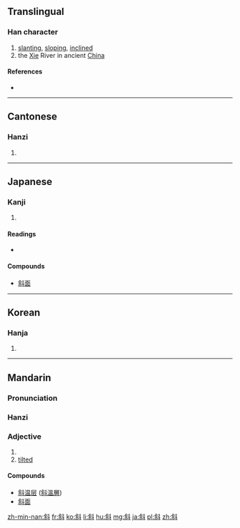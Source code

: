 ==Translingual==

===Han character===
{{Han char|rn=68|rad=斗|as=07|sn=11|four=8490<sub>0</sub>|canj=人木卜十 (ODYJ)|ids=⿰[[余]][[斗]]}}

# [[slanting]], [[sloping]], [[inclined]]
# the [[Xie]] River in ancient [[China]]

====References====
* {{Han ref|kx=0478.150|dkj=13509|dj=0836.180|hdz=32253.090|uh=659C|ud=26012|bh=B1D7|bd=45527}}

----

==Cantonese==

===Hanzi===
{{yue-hanzi|jyut=ce4|y=che4}}

# {{defn|lang=yue|sort=斗07}}

----

==Japanese==

===Kanji===
{{ja-kanji|grade=c|rs=斗07}}

# {{defn|lang=ja|sort=斗07}}

====Readings====
* {{ja-readings|on=[[しゃ]] (sha)|kun=[[ななめ]] (naname)}}

====Compounds====
* [[斜面]]

----

==Korean==

===Hanja===
{{ko-hanja|hangeul=[[사]], [[야]]|eumhun=|rv=sa, ya|mr=sa, ya|y=sa, ya}}

# {{defn|lang=ko|sort=斗07}}

----

==Mandarin==

===Pronunciation===
{{Pinyin-IPA|xié}}

===Hanzi===
{{cmn-hanzi|pin=[[xié]] ([[xie2]])|wg=hsieh<sup>2</sup>}}

===Adjective===
{{cmn-adj|ts|pin=xié|pint=xie2}}

# {{defn|lang=cmn|sort=斗07}}
# [[tilted]]

====Compounds====
* [[斜温层]] ([[斜溫層]])
* [[w:zh:斜面|斜面]]

[[zh-min-nan:斜]]
[[fr:斜]]
[[ko:斜]]
[[li:斜]]
[[hu:斜]]
[[mg:斜]]
[[ja:斜]]
[[pl:斜]]
[[zh:斜]]